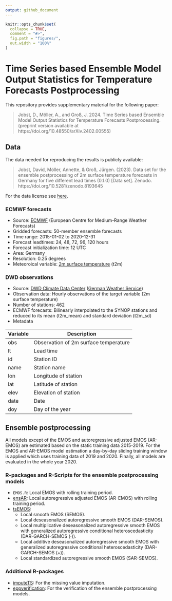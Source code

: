 ```yaml
---
output: github_document
---
```


```r
knitr::opts_chunk$set(
  collapse = TRUE,
  comment = "#>",
  fig.path = "figures/",
  out.width = "100%"
)
```

# Time Series based Ensemble Model Output Statistics for Temperature Forecasts Postprocessing

This repository provides supplementary material for the following paper:

> Jobst, D., Möller, A., and Groß, J. 2024. Time Series based Ensemble Model Output Statistics for Temperature Forecasts Postprocessing. (preprint version available at https://doi.org/10.48550/arXiv.2402.00555)

## Data

The data needed for reproducing the results is publicly available:

> Jobst, David, Möller, Annette, & Groß, Jürgen. (2023). Data set for the ensemble postprocessing of 2m surface temperature forecasts in Germany for five different lead times (0.1.0) [Data set]. Zenodo. https://doi.org/10.5281/zenodo.8193645

For the data license see [here](https://github.com/jobstdavid/paper_tsEMOS/DATA_LICENSE).

### ECMWF forecasts

- Source: [ECMWF](https://www.ecmwf.int) (European Centre for Medium-Range Weather Forecasts)
- Gridded forecasts: 50-member ensemble forecasts 
- Time range: 2015-01-02 to 2020-12-31
- Forecast leadtimes: 24, 48, 72, 96, 120 hours
- Forecast initialization time: 12 UTC
- Area: Germany
- Resolution: 0.25 degrees
- Meteoro\text{log}ical variable: [2m surface temperature](https://codes.ecmwf.int/grib/param-db/?id=167) (t2m)

### DWD observations

- Source: [DWD Climate Data Center](https://opendata.dwd.de/climate_environment/CDC/observations_germany/climate/hourly/air_temperature/historical/BESCHREIBUNG_obsgermany_climate_hourly_tu_historical_de.pdf) ([German Weather Service](https://www.dwd.de))
- Observation data: Hourly observations of the target variable (2m surface temperature)
- Number of stations: 462
- ECMWF forecasts: Bilinearly interpolated to the SYNOP stations and reduced to its mean (t2m_mean) and standard deviation (t2m_sd)
- Metadata

|Variable| Description|
|-------------|---------------|
|obs| Observation of 2m surface temperature|
|lt | Lead time |
|id| Station ID |
|name| Station name |
|lon| Longitude of station|
|lat| Latitude of station|
|elev| Elevation of station|
|date| Date|
|doy| Day of the year|

## Ensemble postprocessing
All models except of the EMOS and autoregressive adjusted EMOS (AR-EMOS) are estimated based on the static training data 2015-2019. For the EMOS and AR-EMOS model estimation a day-by-day sliding training window is applied which uses training data of 2019 and 2020. Finally, all models are evaluated in the whole year 2020.

### R-packages and R-Scripts for the ensemble postprocessing models
- `EMOS.R`: Local EMOS with rolling training period.
- [ensAR](https://github.com/JuGross/ensAR): Local autoregressive adjusted EMOS (AR-EMOS) with rolling training period.
- [tsEMOS](https://github.com/jobstdavid/tsEMOS): 
    - Local smooth EMOS (SEMOS).
    - Local deseasonalized autoregressive smooth EMOS (DAR-SEMOS).
    - Local multiplicative deseasonalized autoregressive smooth EMOS with generalized autoregressive conditional heteroscedasticity (DAR-GARCH-SEMOS ($\cdot$)).
    - Local additive deseasonalized autoregressive smooth EMOS with generalized autoregressive conditional heteroscedasticity (DAR-GARCH-SEMOS (+)).
    - Local standardized autoregressive smooth EMOS (SAR-SEMOS).

### Additional R-packages
- [imputeTS](https://cran.r-project.org/web/packages/imputeTS/index.html): For the missing value imputation.
- [eppverification](https://github.com/jobstdavid/eppverification): For the verification of the ensemble postprocessing models.
